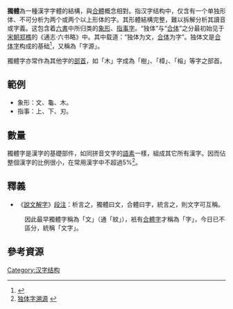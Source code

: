 {{漢字|[[File:KaishuOuyangxun.jpg|260px]]}}
'''獨體'''為一種漢字字體的結構，與[[合體|合體]]概念相對。指汉字结构中，仅含有一个单独形体、不可分析为两个或两个以上形体的字。其形體結構完整，難以拆解分析其讀音或字義。这包含着[[六書|六書]]中所归类的[[象形字|象形]]、[[指事字|指事字]]。“独体”与“[[合体|合体]]”之分最初始见于[[宋朝|宋朝]][[郑樵|郑樵]]的《通志·六书略》中。其中载道：“独体为文，[[合体|合体]]为字”。{{來源請求}}独体文是[[合体字|合体字]]构成的基础<ref name="kaihua">{{cite book| language =中文| author =| title =GF0013-2009《现代常用独体字规范》| url =http://www.china-language.gov.cn/standard/独体字.pdf| date =2009-03-24| location =| publisher =国家语言文字工作委员会| id =| isbn =| pages =第1页| deadurl =yes| archiveurl =https://web.archive.org/web/20121209200714/http://www.china-language.gov.cn/standard/%E7%8B%AC%E4%BD%93%E5%AD%97.pdf| archivedate =2012-12-09}}</ref>，又稱為「字源」。

獨體字亦常作為其他字的[[部首|部首]]，如「木」字成為「樹」、「樟」、「榕」等字之部首。

== 範例 ==
*象形：文、龜、木。
*指事：上、下、刃。

== 數量 ==
獨體字是漢字的基礎部件，如同拼音文字的[[語素|語素]]一樣，組成其它所有漢字。因而佔整個漢字的比例很小，在常用漢字中不超過5%<ref>[http://eblog.cersp.com/userlog23/161785/archives/2009/1180755.shtml 独体字溯源] {{Wayback|url=http://eblog.cersp.com/userlog23/161785/archives/2009/1180755.shtml |date=20101130055229 }}{{zhcn}}</ref>。

==釋義==
*《[[說文解字|說文解字]]》[[段玉裁|段注]]：析言之，獨體曰文，合體曰字，統言之，則文字可互稱。
:因此最早獨體字稱為「文」（通「紋」），衹有[[合體字|合體字]]才稱為「字」，今日已不區分，統稱「文字」。

== 參考資源 ==
{{reflist}}

{{lang-stub}}

[[Category:汉字结构|Category:汉字结构]]